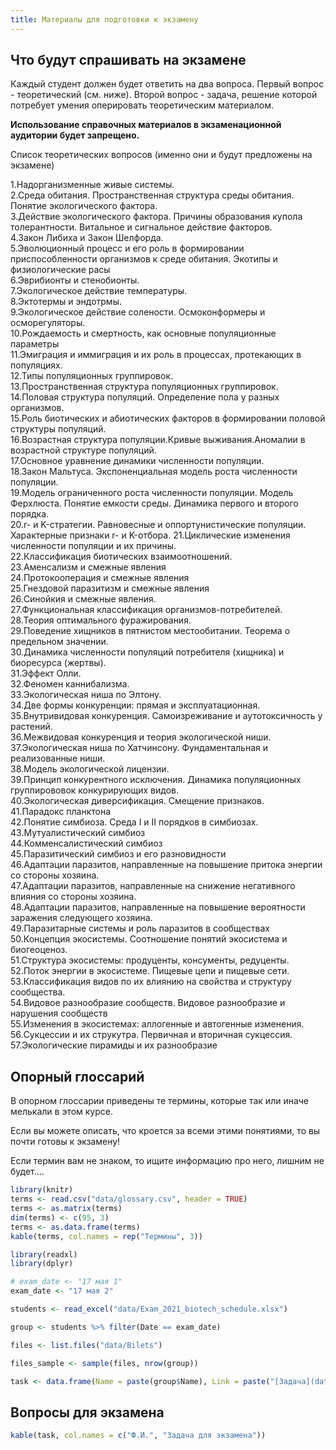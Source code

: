 ```yaml
---
title: Материалы для подготовки к экзамену
---
```


## Что будут спрашивать на экзамене

Каждый студент должен будет ответить на два вопроса. Первый вопрос - теоретический (см. ниже). Второй вопрос - задача, решение которой потребует умения оперировать теоретическим материалом.


**Использование справочных материалов в экзаменационной аудитории будет запрещено.**  

Список теоретических вопросов (именно они и будут предложены на экзамене)

<!-- **Восклицательным знаком (!) помечены те вопросы, ответы на которые были даны на семинарах или в литературе, рекомендованной для самостоятельного изучения (самостоятельные работы №№ 1, 2, 3)** -->

<!-- 1.Надорганизменные живые системы.       -->
<!-- 2.Среда обитания. Пространственная структура среды обитания. Понятие экологического фактора.    -->
<!-- 3.Действие экологического фактора. Причины образования купола толерантности. Витальное и сигнальное действие факторов.    -->
<!-- 4.Закон Либиха и Закон Шелфорда.    -->
<!-- 5!.Эволюционный процесс и его роль в формировании приспособленности организмов к среде обитания. Экотипы и физиологические расы     -->
<!-- 6.Эврибионты и стенобионты.     -->
<!-- 7!.Изменение реакции организмов на действие экологического фактора в пространстве и времени. Ритмы в активности организмов: Циркадные и лунные ритмы.      -->
<!-- 8.Классификации экологических факторов.     -->
<!-- 9!.Экологическое действие света (фотопериодизм)     -->
<!-- 10!.Экологическое действие света (сциофиты и гелиофиты)    -->
<!-- 11!.Экологическое действие температуры.     -->
<!-- 12.Эктотермы и эндотрмы. Правило суммы эффективных температур.      -->
<!-- 13.Экологическое действие солености. Осмоконформеры и осморегуляторы.     -->
<!-- 14.Ресурсы и их отличие от других факторов среды.     -->
<!-- 15.Унитарные и модулярные организмы и особенности их связи с окружающей средой.     -->
<!-- 16.Методы определения численности популяционных группировок.     -->
<!-- 17.Рождаемость и смертность, как основные популяционные параметры     -->
<!-- 18.Эмиграция и иммиграция и их роль в процессах, протекающих в популяциях.     -->
<!-- 19.Типы популяционных группировок.     -->
<!-- 20.Пространственная структура популяционных группировок.     -->
<!-- 21.Половая структура популяций. Определение пола у разных организмов.     -->
<!-- 22.Роль биотических и абиотических факторов в формировании половой структуры популяций.     -->
<!-- 23.Циклические изменения в половой структуре популяций.     -->
<!-- 24.Возрастная структура популяции.Кривые выживания.Аномалии в возрастной структуре популяций.     -->
<!-- 25.Основное уравнение динамики численности популяции.     -->
<!-- 26.Закон Мальтуса. Экспоненциальная модель роста численности популяции.     -->
<!-- 27.Модель ограниченного роста численности популяции. Модель Ферхлюста. Понятие емкости среды. Динамика первого и второго порядка.     -->
<!-- 28.r- и K-стратегии. Равновесные и оппортунистические популяции. Характерные признаки r- и K-отбора. -->
<!-- 29.Классификация стратегий видов Раменского-Грайма     -->
<!-- 30.Циклические изменения численности популяции и их причины.     -->
<!-- 31.Классификация симфизиологичских связей     -->
<!-- 32.Классификация взаимоотношений по результату взаимодействий.     -->
<!-- 33.Аменсализм и смежные явления      -->
<!-- 34.Протокооперация и смежные явления     -->
<!-- 35.Гнездовой паразитизм и смежные явления     -->
<!-- 36.Cинойкия и смежные явления.     -->
<!-- 37.Функциональная классификация организмов-потребителей.     -->
<!-- 38.Теория оптимального фуражирования.     -->
<!-- 39.Поведение хищников в пятнистом местообитании. Теорема о предельном значении.     -->
<!-- 40.Динамика численности популяций потребителя (хищника) и биоресурса (жертвы).     -->
<!-- 41.Эффект Олли.      -->
<!-- 42.Феномен каннибализма.     -->
<!-- 43.Экологическая ниша по Элтону. Гильдии.     -->
<!-- 44.Две формы конкуренции: прямая и эксплуатационная.       -->
<!-- 45.Внутривидовая конкуренция. Самоизреживание и аутотоксичность у растений.      -->
<!-- 46.Межвидовая конкуренция и теория экологической ниши.      -->
<!-- 47.Экологическая ниша по Хатчинсону. Фундаментальная и реализованные ниши.      -->
<!-- 48.Модель экологической лицензии.      -->
<!-- 49.Принцип конкурентного исключения. Динамика популяций конкурирующих видов.      -->
<!-- 50.Особенности конкурентных взаимоотношений в растительных сообществах      -->
<!-- 51.Экологическая диверсификация. Смещение признаков.       -->
<!-- 52.Парадокс планктона      -->
<!-- 53.Влияние межвидовой и внутривидовой конкуренции на место видов в экосистеме.        -->
<!-- 54.Понятие симбиоза. Среда I и II порядков в симбиозах.        -->
<!-- 55.Стратегии симбионтов и хозяев в становлении разных типов симбиозов.       -->
<!-- 56.Мутуалистический симбиоз      -->
<!-- 57.Комменсалистический симбиоз       -->
<!-- 58.Паразитический симбиоз и его разновидности       -->
<!-- 59.Адаптации паразитов, направленные на повышение притока энергии со стороны хозяина.       -->
<!-- 60.Адаптации паразитов, направленные на снижение негативного влияния со стороны хозяина.       -->
<!-- 61.Адаптации паразитов, направленные на повышение вероятности заражения следующего хозяина.       -->
<!-- 62.Паразитарные системы и роль паразитов в сообществах        -->
<!-- 63.Концепция экосистемы. Соотношение понятий экосистема и биогеоценоз.       -->
<!-- 64!.Автотрофный и гетеротрофный компоненты экосистемы, их пространственное и временнóе разделение.     -->
<!-- 65.Структура экосистемы: продуценты, консументы, редуценты.       -->
<!-- 66.Поток энергии в экосистеме. Пищевые цепи и пищевые сети.      -->
<!-- 67!.Биогеохимические циклы (на примере цикла углерода). Обменный и резервный фонды биогеохимических циклов.       -->
<!-- 68.Классификация видов по их влиянию на свойства и структуру сообщества.       -->
<!-- 69.Видовое разнообразие сообществ. Видовое разнообразие и нарушения сообществ       -->
<!-- 70!.Изменения в экосистемах: аллогенные и автогенные изменения.       -->
<!-- 71!.Cукцессии и их струкутра. Первичная и вторичная сукцессия.       -->
<!-- 72!.Флуктуации и их разнообразие.       -->
<!-- 73.Экосистемный и популяционный подход в экологии.       -->
<!-- 74!.Экологические ниши в растительном мире         -->
<!-- 75!.Жизненные формы животных и растений. Жизненные формы по Раункиеру.      -->
<!-- 76.В чём сходство и в чём различие понятий «хищник», «детритофаг» и «редуцент»?       -->
<!-- 77.Автотрофные и гетеротрофные экосистемы.      -->
<!-- 78.Гетеротрофные антропогенные экосистемы      -->
<!-- 79!.Биологическая продуктивность экосистем       -->
<!-- 80!.Круговороты органического вещества в водных и наземных экосистемах      -->
<!-- 81.Экологические пирамиды и их разнообразие      -->
<!-- 82!.Агроэкосистемы и их отличия от естественных фотоавтотрофных экосистем.      -->
<!-- 83.Эксперимент «Биосфера 2» и причины его остановки.       -->
<!-- 84.Суть и критика теории «Моноклимакса» Ф. Клеменса       -->
<!-- 85.Адвентивные и инвазионные виды        -->
<!-- 86!.Основные биомы суши, их площадь и продуктивность.        -->



<!-- Список вопросов для биотехнологов -->

1.Надорганизменные живые системы.      
2.Среда обитания. Пространственная структура среды обитания. Понятие экологического фактора.   
3.Действие экологического фактора. Причины образования купола толерантности. Витальное и сигнальное действие факторов.   
4.Закон Либиха и Закон Шелфорда.   
5.Эволюционный процесс и его роль в формировании приспособленности организмов к среде обитания. Экотипы и физиологические расы    
6.Эврибионты и стенобионты.    
7.Экологическое действие температуры.    
8.Эктотермы и эндотрмы.    
9.Экологическое действие солености. Осмоконформеры и осморегуляторы.    
10.Рождаемость и смертность, как основные популяционные параметры    
11.Эмиграция и иммиграция и их роль в процессах, протекающих в популяциях.    
12.Типы популяционных группировок.    
13.Пространственная структура популяционных группировок.    
14.Половая структура популяций. Определение пола у разных организмов.    
15.Роль биотических и абиотических факторов в формировании половой структуры популяций.    
16.Возрастная структура популяции.Кривые выживания.Аномалии в возрастной структуре популяций.    
17.Основное уравнение динамики численности популяции.    
18.Закон Мальтуса. Экспоненциальная модель роста численности популяции.    
19.Модель ограниченного роста численности популяции. Модель Ферхлюста. Понятие емкости среды. Динамика первого и второго порядка.    
20.r- и K-стратегии. Равновесные и оппортунистические популяции. Характерные признаки r- и K-отбора.
21.Циклические изменения численности популяции и их причины.    
22.Классификация биотических взаимоотношений.    
23.Аменсализм и смежные явления     
24.Протокооперация и смежные явления    
25.Гнездовой паразитизм и смежные явления    
26.Cинойкия и смежные явления.    
27.Функциональная классификация организмов-потребителей.    
28.Теория оптимального фуражирования.    
29.Поведение хищников в пятнистом местообитании. Теорема о предельном значении.    
30.Динамика численности популяций потребителя (хищника) и биоресурса (жертвы).    
31.Эффект Олли.     
32.Феномен каннибализма.    
33.Экологическая ниша по Элтону.     
34.Две формы конкуренции: прямая и эксплуатационная.      
35.Внутривидовая конкуренция. Самоизреживание и аутотоксичность у растений.     
36.Межвидовая конкуренция и теория экологической ниши.     
37.Экологическая ниша по Хатчинсону. Фундаментальная и реализованные ниши.     
38.Модель экологической лицензии.     
39.Принцип конкурентного исключения. Динамика популяционных группирововок конкурирующих видов.     
40.Экологическая диверсификация. Смещение признаков.      
41.Парадокс планктона     
42.Понятие симбиоза. Среда I и II порядков в симбиозах.       
43.Мутуалистический симбиоз     
44.Комменсалистический симбиоз      
45.Паразитический симбиоз и его разновидности      
46.Адаптации паразитов, направленные на повышение притока энергии со стороны хозяина.      
47.Адаптации паразитов, направленные на снижение негативного влияния со стороны хозяина.      
48.Адаптации паразитов, направленные на повышение вероятности заражения следующего хозяина.      
49.Паразитарные системы и роль паразитов в сообществах       
50.Концепция экосистемы. Соотношение понятий экосистема и биогеоценоз.      
51.Структура экосистемы: продуценты, консументы, редуценты.      
52.Поток энергии в экосистеме. Пищевые цепи и пищевые сети.     
53.Классификация видов по их влиянию на свойства и структуру сообщества.      
54.Видовое разнообразие сообществ. Видовое разнообразие и нарушения сообществ      
55.Изменения в экосистемах: аллогенные и автогенные изменения.      
56.Cукцессии и их струкутра. Первичная и вторичная сукцессия.      
57.Экологические пирамиды и их разнообразие     







## Опорный глоссарий {.smaller}

В опорном глоссарии приведены те термины, которые так или иначе мелькали в этом курсе. 

Если вы можете описать, что кроется за всеми этими понятиями, то вы почти готовы к экзамену!

Если термин вам не знаком, то ищите информацию про него, лишним не будет....

```r
library(knitr)
terms <- read.csv("data/glossary.csv", header = TRUE)
terms <- as.matrix(terms)
dim(terms) <- c(95, 3)
terms <- as.data.frame(terms)
kable(terms, col.names = rep("Термины", 3))
```


```r
library(readxl)
library(dplyr)

# exam_date <- "17 мая 1"
exam_date <- "17 мая 2"

students <- read_excel("data/Exam_2021_biotech_schedule.xlsx")

group <- students %>% filter(Date == exam_date)

files <- list.files("data/Bilets")

files_sample <- sample(files, nrow(group))

task <- data.frame(Name = paste(group$Name), Link = paste("[Задача](data/Bilets/",files_sample,")", sep = ""))


```


## Вопросы для экзамена

```r
kable(task, col.names = c("Ф.И.", "Задача для экзамена"))
```

